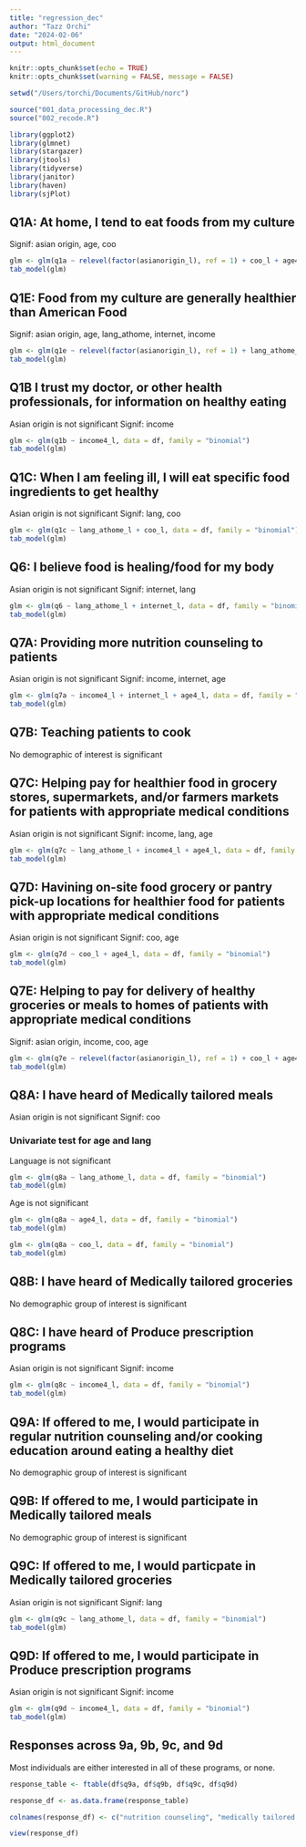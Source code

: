 ```yaml
---
title: "regression_dec"
author: "Tazz Orchi"
date: "2024-02-06"
output: html_document
---
```


```r
knitr::opts_chunk$set(echo = TRUE)
knitr::opts_chunk$set(warning = FALSE, message = FALSE) 

setwd("/Users/torchi/Documents/GitHub/norc")

source("001_data_processing_dec.R")
source("002_recode.R")

library(ggplot2)
library(glmnet)
library(stargazer)
library(jtools)
library(tidyverse)
library(janitor)
library(haven)
library(sjPlot)
```

## Q1A: At home, I tend to eat foods from my culture

Signif: asian origin, age, coo

```r
glm <- glm(q1a ~ relevel(factor(asianorigin_l), ref = 1) + coo_l + age4_l, data = df, family = "binomial")
tab_model(glm)
```

## Q1E: Food from my culture are generally healthier than American Food 

Signif: asian origin, age, lang_athome, internet, income 

```r
glm <- glm(q1e ~ relevel(factor(asianorigin_l), ref = 1) + lang_athome_l + age4_l + internet_l + income4_l, data = df, family = "binomial")
tab_model(glm)
```
## Q1B I trust my doctor, or other health professionals, for information on healthy eating 

Asian origin is not significant 
Signif: income

```r
glm <- glm(q1b ~ income4_l, data = df, family = "binomial")
tab_model(glm)
```

## Q1C: When I am feeling ill, I will eat specific food ingredients to get healthy 

Asian origin is not significant 
Signif: lang, coo

```r
glm <- glm(q1c ~ lang_athome_l + coo_l, data = df, family = "binomial")
tab_model(glm)
```

## Q6: I believe food is healing/food for my body 

Asian origin is not significant
Signif: internet, lang

```r
glm <- glm(q6 ~ lang_athome_l + internet_l, data = df, family = "binomial")
tab_model(glm)
```

## Q7A: Providing more nutrition counseling to patients 

Asian origin is not significant 
Signif: income, internet, age 

```r
glm <- glm(q7a ~ income4_l + internet_l + age4_l, data = df, family = "binomial")
tab_model(glm)
```

## Q7B: Teaching patients to cook

No demographic of interest is significant 

## Q7C: Helping pay for healthier food in grocery stores, supermarkets, and/or farmers markets for patients with appropriate medical conditions 

Asian origin is not significant 
Signif: income, lang, age 

```r
glm <- glm(q7c ~ lang_athome_l + income4_l + age4_l, data = df, family = "binomial")
tab_model(glm)
```

## Q7D: Havining on-site food grocery or pantry pick-up locations for healthier food for patients with appropriate medical conditions 

Asian origin is not significant 
Signif: coo, age 

```r
glm <- glm(q7d ~ coo_l + age4_l, data = df, family = "binomial")
tab_model(glm)
```

## Q7E: Helping to pay for delivery of healthy groceries or meals to homes of patients with appropriate medical conditions 

Signif: asian origin, income, coo, age

```r
glm <- glm(q7e ~ relevel(factor(asianorigin_l), ref = 1) + coo_l + age4_l + income4_l, data = df, family = "binomial")
tab_model(glm)
```

## Q8A: I have heard of Medically tailored meals 

Asian origin is not significant 
Signif: coo 

### Univariate test for age and lang 

Language is not significant 
```r
glm <- glm(q8a ~ lang_athome_l, data = df, family = "binomial")
tab_model(glm)
```

Age is not significant
```r
glm <- glm(q8a ~ age4_l, data = df, family = "binomial")
tab_model(glm)
```

```r
glm <- glm(q8a ~ coo_l, data = df, family = "binomial")
tab_model(glm)
```

## Q8B: I have heard of Medically tailored groceries 

No demographic group of interest is significant 

## Q8C: I have heard of Produce prescription programs 

Asian origin is not significant 
Signif: income

```r
glm <- glm(q8c ~ income4_l, data = df, family = "binomial")
tab_model(glm)
```

## Q9A: If offered to me, I would participate in regular nutrition counseling and/or cooking education around eating a healthy diet 

No demographic group of interest is significant 

## Q9B: If offered to me, I would participate in Medically tailored meals 

No demographic group of interest is significant 

## Q9C: If offered to me, I would particpate in Medically tailored groceries 

Asian origin is not significant 
Signif: lang 

```r
glm <- glm(q9c ~ lang_athome_l, data = df, family = "binomial")
tab_model(glm)
```

## Q9D: If offered to me, I would participate in Produce prescription programs 

Asian origin is not significant 
Signif: income

```r
glm <- glm(q9d ~ income4_l, data = df, family = "binomial")
tab_model(glm)
```

## Responses across 9a, 9b, 9c, and 9d

Most individuals are either interested in all of these programs, or none. 

```r

response_table <- ftable(df$q9a, df$q9b, df$q9c, df$q9d)

response_df <- as.data.frame(response_table)

colnames(response_df) <- c("nutrition counseling", "medically tailored meals", "medically tailored groceries", "produce prescription programs")

view(response_df)
```

